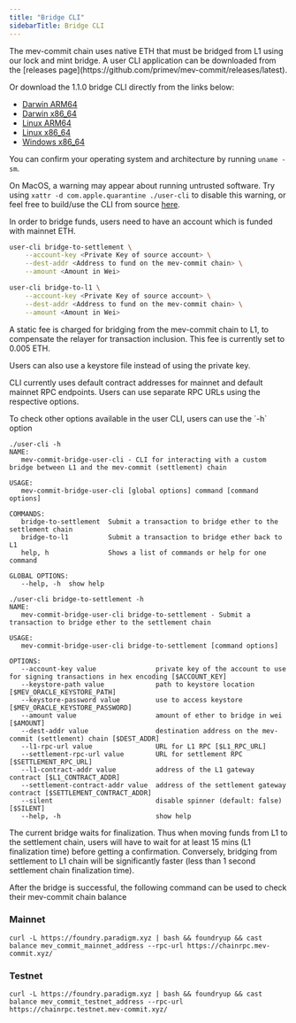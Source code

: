```yaml
---
title: "Bridge CLI"
sidebarTitle: Bridge CLI
---
```


<p> The mev-commit chain uses native ETH that must be bridged from L1 using our lock and mint bridge. A user CLI application can be downloaded from the [releases page](https://github.com/primev/mev-commit/releases/latest). </p>

Or download the 1.1.0 bridge CLI directly from the links below:
* [Darwin ARM64](https://github.com/primev/mev-commit/releases/download/v1.2.x/mev-commit-bridge-user-cli_1.1.0_Darwin_arm64.tar.gz)
* [Darwin x86_64](https://github.com/primev/mev-commit/releases/download/v1.2.x/mev-commit-bridge-user-cli_1.1.0_Darwin_x86_64.tar.gz)
* [Linux ARM64](https://github.com/primev/mev-commit/releases/download/v1.2.x/mev-commit-bridge-user-cli_1.1.0_Linux_arm64.tar.gz)
* [Linux x86_64](https://github.com/primev/mev-commit/releases/download/v1.2.x/mev-commit-bridge-user-cli_1.1.0_Linux_x86_64.tar.gz)
* [Windows x86_64](https://github.com/primev/mev-commit/releases/download/v1.2.x/mev-commit-bridge-user-cli_1.1.0_Windows_x86_64.zip)

You can confirm your operating system and architecture by running `uname -sm`.

On MacOS, a warning may appear about running untrusted software. Try using `xattr -d com.apple.quarantine ./user-cli` to disable this warning, or feel free to build/use the CLI from source [here](https://github.com/primev/mev-commit/tree/main/bridge/standard).

<Note>In order to bridge funds, users need to have an account which is funded with mainnet ETH. </Note>

<CodeGroup>

```bash ❯_ bridge to settlement chain from L1
user-cli bridge-to-settlement \
	--account-key <Private Key of source account> \
	--dest-addr <Address to fund on the mev-commit chain> \
	--amount <Amount in Wei>
```

```bash ❯_ bridge to L1 from settlement chain
user-cli bridge-to-l1 \
	--account-key <Private Key of source account> \
	--dest-addr <Address to fund on the mev-commit chain> \
	--amount <Amount in Wei>
```

</CodeGroup>

A static fee is charged for bridging from the mev-commit chain to L1, to compensate the relayer for transaction inclusion. This fee is currently set to 0.005 ETH.

<Note> Users can also use a keystore file instead of using the private key. </Note>

<Note> CLI currently uses default contract addresses for mainnet and default mainnet RPC endpoints. Users can use separate RPC URLs using the respective options. </Note>

<p> To check other options available in the user CLI, users can use the `-h` option </p>

```
./user-cli -h
NAME:
   mev-commit-bridge-user-cli - CLI for interacting with a custom bridge between L1 and the mev-commit (settlement) chain

USAGE:
   mev-commit-bridge-user-cli [global options] command [command options]

COMMANDS:
   bridge-to-settlement  Submit a transaction to bridge ether to the settlement chain
   bridge-to-l1          Submit a transaction to bridge ether back to L1
   help, h               Shows a list of commands or help for one command

GLOBAL OPTIONS:
   --help, -h  show help

```

```
./user-cli bridge-to-settlement -h
NAME:
   mev-commit-bridge-user-cli bridge-to-settlement - Submit a transaction to bridge ether to the settlement chain

USAGE:
   mev-commit-bridge-user-cli bridge-to-settlement [command options]

OPTIONS:
   --account-key value               private key of the account to use for signing transactions in hex encoding [$ACCOUNT_KEY]
   --keystore-path value             path to keystore location [$MEV_ORACLE_KEYSTORE_PATH]
   --keystore-password value         use to access keystore [$MEV_ORACLE_KEYSTORE_PASSWORD]
   --amount value                    amount of ether to bridge in wei [$AMOUNT]
   --dest-addr value                 destination address on the mev-commit (settlement) chain [$DEST_ADDR]
   --l1-rpc-url value                URL for L1 RPC [$L1_RPC_URL]
   --settlement-rpc-url value        URL for settlement RPC [$SETTLEMENT_RPC_URL]
   --l1-contract-addr value          address of the L1 gateway contract [$L1_CONTRACT_ADDR]
   --settlement-contract-addr value  address of the settlement gateway contract [$SETTLEMENT_CONTRACT_ADDR]
   --silent                          disable spinner (default: false) [$SILENT]
   --help, -h                        show help
```

<Note> The current bridge waits for finalization. Thus when moving funds from L1 to the settlement chain, users will have to wait for at least 15 mins (L1 finalization time) before getting a confirmation. Conversely, bridging from settlement to L1 chain will be significantly faster (less than 1 second settlement chain finalization time). </Note>

After the bridge is successful, the following command can be used to check their mev-commit chain balance

### Mainnet
```
curl -L https://foundry.paradigm.xyz | bash && foundryup && cast balance mev_commit_mainnet_address --rpc-url https://chainrpc.mev-commit.xyz/
```

### Testnet
```
curl -L https://foundry.paradigm.xyz | bash && foundryup && cast balance mev_commit_testnet_address --rpc-url https://chainrpc.testnet.mev-commit.xyz/
```

